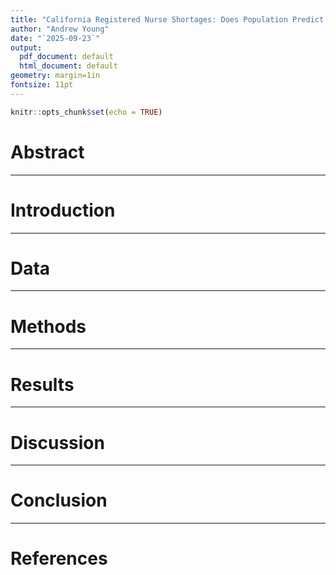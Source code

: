 ```yaml
---
title: "California Registered Nurse Shortages: Does Population Predict Gap Percentage?"
author: "Andrew Young"
date: "`2025-09-23`"
output:
  pdf_document: default
  html_document: default
geometry: margin=1in
fontsize: 11pt
---
```


```r
knitr::opts_chunk$set(echo = TRUE)
```

# Abstract


---

# Introduction


---

# Data


---

# Methods


---

# Results


---

# Discussion


---

# Conclusion


---

# References



